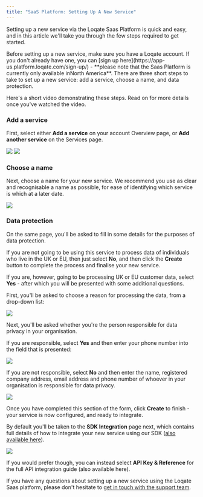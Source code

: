 ```yaml
---
title: "SaaS Platform: Setting Up A New Service"
---
```


Setting up a new service via the Loqate Saas Platform is quick and easy, and in
this article we'll take you through the few steps required to get started.

<Warning>
  Before setting up a new service, make sure you have a Loqate account. If you
  don't already have one, you can [sign up
  here](https://app-us.platform.loqate.com/sign-up/) - **please note that the
  Saas Platform is currently only available inNorth America**.
</Warning>
There are three short steps to take to set up a new service: add a service,
choose a name, and data protection.

Here's a short video demonstrating these steps. Read on for more details once
you've watched the video.

### Add a service

First, select either **Add a service** on your account Overview page, or **Add
another service** on the Services page.

<Frame caption="Add a service screenshot">
  <img src="/images/921769f9-add-a-service.png" />
</Frame>

<Frame caption="Add another service screenshot">
  <img src="/images/0917d834-add-another.png" />
</Frame>

### Choose a name

Next, choose a name for your new service. We recommend you use as clear and
recognisable a name as possible, for ease of identifying which service is which
at a later date.

<Frame caption="Create a service screenshot">
  <img src="/images/7bfad152-create.png" />
</Frame>

### Data protection

On the same page, you'll be asked to fill in some details for the purposes of
data protection.

If you are not going to be using this service to process data of individuals who
live in the UK or EU, then just select **No**, and then click the **Create**
button to complete the process and finalise your new service.

If you are, however, going to be processing UK or EU customer data, select
**Yes** - after which you will be presented with some additional questions.

First, you'll be asked to choose a reason for processing the data, from a
drop-down list:

<Frame caption="Data protection entry screenshot - what is the reason for processing the data?">
  <img src="/images/aa68f66d-data-protection-reason.png" />
</Frame>

Next, you'll be asked whether you're the person responsible for data privacy in
your organisation.

If you are responsible, select **Yes** and then enter your phone number into the
field that is presented:

<Frame caption="Data protection screenshot - I am the person responsible for data privacy">
  <img src="/images/b6fa9412-data-protection-responsible.png" />
</Frame>

If you are not responsible, select **No** and then enter the name, registered
company address, email address and phone number of whoever in your organisation
is responsible for data privacy.

<Frame caption="Data protection screenshot - I am not the person responsible for data privacy">
  <img src="/images/de138ca9-data-protection-not-responsible.png" />
</Frame>

Once you have completed this section of the form, click **Create** to finish -
your service is now configured, and ready to integrate.

By default you'll be taken to the **SDK Integration** page next, which contains
full details of how to integrate your new service using our SDK
([also available here](/guides/address-email-and-phone-verification/saas-platform-sdk)).

<Frame caption="Your new service SDK integration page screenshot">
  <img src="/images/19442a90-sdk.png" />
</Frame>

If you would prefer though, you can instead select **API Key & Reference** for
the full API integration guide (also available here).

If you have any questions about setting up a new service using the Loqate Saas
platform, please don't hesitate to
[get in touch with the support team](https://www.loqate.com/en-us/contact/customer-support/).
